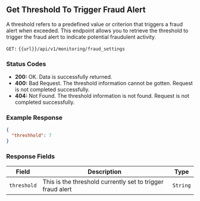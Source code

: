 ## Get Threshold To Trigger Fraud Alert

A threshold refers to a predefined value or criterion that triggers a fraud alert when exceeded.
This endpoint allows you to retrieve the threshold to trigger the fraud alert to indicate potential fraudulent activity.

`GET:` `{{url}}/api/v1/monitoring/fraud_settings`

### Status Codes

- **200:** OK. Data is successfully returned.
- **400:** Bad Request. The threshold information cannot be gotten. Request is not completed successfully.
- **404:** Not Found. The threshold information is not found. Request is not completed successfully.


### Example Response
```json
{
  "threshhold": 7
}
```

### Response Fields

| Field             | Description                                                           | Type    |
|-------------------|-----------------------------------------------------------------------|---------|
| `threshold`       | This is the threshold currently set to trigger fraud alert            | `String` |